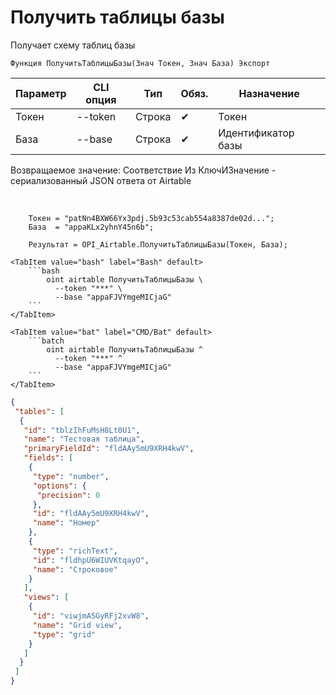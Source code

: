 ﻿---
sidebar_position: 2
description: Получить таблицы базы и другие функции для работы с Airtable в Открытом пакете интеграций - бесплатной open-source библиотеке интеграций для 1С:Предприятие 8, OneScript и CLI
keywords: [1C, 1С, 1С:Предприятие, 1С:Предприятие 8.3, API, Интеграция, Сервисы, Обмен, OneScript, CLI, Airtable]
---


# Получить таблицы базы
 Получает схему таблиц базы



`Функция ПолучитьТаблицыБазы(Знач Токен, Знач База) Экспорт`

  | Параметр | CLI опция | Тип | Обяз. | Назначение |
  |-|-|-|-|-|
  | Токен | --token | Строка | &#x2714; | Токен |
  | База | --base | Строка | &#x2714; | Идентификатор базы |

  
  Возвращаемое значение:   Соответствие Из КлючИЗначение - сериализованный JSON ответа от Airtable

<br/>



```bsl title="Пример использования для 1С:Предприятие/OneScript"
    Токен = "patNn4BXW66Yx3pdj.5b93c53cab554a8387de02d...";
    База  = "appaKLx2yhnY45n6b";

    Результат = OPI_Airtable.ПолучитьТаблицыБазы(Токен, База);
```
    

 <Tabs>
  
    <TabItem value="bash" label="Bash" default>
        ```bash
            oint airtable ПолучитьТаблицыБазы \
              --token "***" \
              --base "appaFJVYmgeMICjaG"
        ```
    </TabItem>
  
    <TabItem value="bat" label="CMD/Bat" default>
        ```batch
            oint airtable ПолучитьТаблицыБазы ^
              --token "***" ^
              --base "appaFJVYmgeMICjaG"
        ```
    </TabItem>
</Tabs>


```json title="Результат"
{
 "tables": [
  {
   "id": "tblzIhFuMsH8Lt0U1",
   "name": "Тестовая таблица",
   "primaryFieldId": "fldAAy5mU9XRH4kwV",
   "fields": [
    {
     "type": "number",
     "options": {
      "precision": 0
     },
     "id": "fldAAy5mU9XRH4kwV",
     "name": "Номер"
    },
    {
     "type": "richText",
     "id": "fldhpU6WIUVKtqayO",
     "name": "Строковое"
    }
   ],
   "views": [
    {
     "id": "viwjmASGyRFj2xvW8",
     "name": "Grid view",
     "type": "grid"
    }
   ]
  }
 ]
}
```
